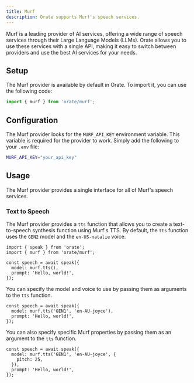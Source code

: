```yaml
---
title: Murf
description: Orate supports Murf's speech services.
---
```



Murf is a leading provider of AI services, offering a wide range of speech services through their Large Language Models (LLMs). Orate allows you to use these services with a single API, making it easy to switch between providers and use the best AI services for your needs.

## Setup

The Murf provider is available by default in Orate. To import it, you can use the following code:

```ts
import { murf } from 'orate/murf';
```

## Configuration

The Murf provider looks for the `MURF_API_KEY` environment variable. This variable is required for the provider to work. Simply add the following to your `.env` file:

```bash
MURF_API_KEY="your_api_key"
```

## Usage

The Murf provider provides a single interface for all of Murf's speech services.

### Text to Speech

The Murf provider provides a `tts` function that allows you to create a text-to-speech synthesis function using Murf's TTS. By default, the `tts` function uses the `GEN2` model and the `en-US-natalie` voice.

```tsx
import { speak } from 'orate';
import { murf } from 'orate/murf';

const speech = await speak({
  model: murf.tts(),
  prompt: 'Hello, world!',
});
```

You can specify the model and voice to use by passing them as arguments to the `tts` function.

```tsx
const speech = await speak({
  model: murf.tts('GEN1', 'en-AU-joyce'),
  prompt: 'Hello, world!',
});
```

You can also specify specific Murf properties by passing them as an argument to the `tts` function.

```tsx
const speech = await speak({
  model: murf.tts('GEN1', 'en-AU-joyce', {
    pitch: 25,
  }),
  prompt: 'Hello, world!',
});
```
